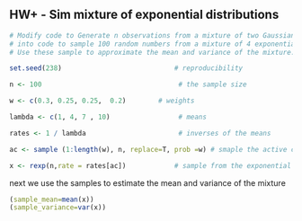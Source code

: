 
## HW+ - Sim mixture of exponential distributions

```r
# Modify code to Generate n observations from a mixture of two Gaussian # distributions
# into code to sample 100 random numbers from a mixture of 4 exponential distributions with means 1, 4, 7 and 10 and weights 0.3, 0.25, 0.25 and 0.2, respectively. 
# Use these sample to approximate the mean and variance of the mixture.

set.seed(238)                            # reproducibility

n <- 100                                  # the sample size

w <- c(0.3, 0.25, 0.25,  0.2)        # weights

lambda <- c(1, 4, 7 , 10)                 # means

rates <- 1 / lambda                       # inverses of the means

ac <- sample (1:length(w), n, replace=T, prob =w) # smaple the active component

x <- rexp(n,rate = rates[ac])            # sample from the exponential distribution
```

next we use the samples to estimate the mean and variance of the mixture

```r
(sample_mean=mean(x))
(sample_variance=var(x))
```

